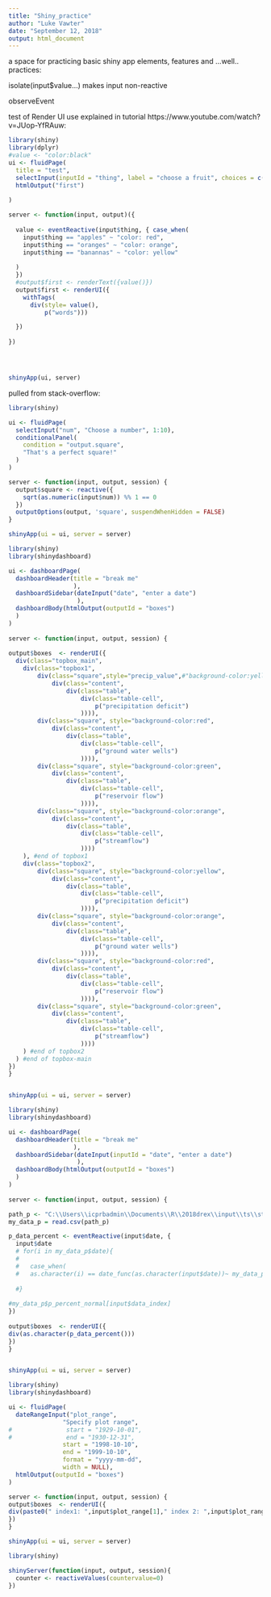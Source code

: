 ```yaml
---
title: "Shiny_practice"
author: "Luke Vawter"
date: "September 12, 2018"
output: html_document
---
```


a space for practicing basic shiny app elements, features and ...well.. practices:

isolate(input$value...) makes input non-reactive

observeEvent

test of Render UI
use explained in tutorial https://www.youtube.com/watch?v=JUop-YfRAuw:
```r
library(shiny)
library(dplyr)
#value <- "color:black"
ui <- fluidPage(
  title = "test",
  selectInput(inputId = "thing", label = "choose a fruit", choices = c("apples", "oranges", "banannas") ),
  htmlOutput("first")
  
)

server <- function(input, output)({
 
  value <- eventReactive(input$thing, { case_when(
    input$thing == "apples" ~ "color: red",
    input$thing == "oranges" ~ "color: orange",
    input$thing == "banannas" ~ "color: yellow"
    
  )
  })
  #output$first <- renderText({value()})
  output$first <- renderUI({
    withTags(
      div(style= value(),
          p("words")))

  })
  
})




shinyApp(ui, server)
```

pulled from stack-overflow:
```r
library(shiny)

ui <- fluidPage(
  selectInput("num", "Choose a number", 1:10),
  conditionalPanel(
    condition = "output.square",
    "That's a perfect square!"
  )
)

server <- function(input, output, session) {
  output$square <- reactive({
    sqrt(as.numeric(input$num)) %% 1 == 0
  })
  outputOptions(output, 'square', suspendWhenHidden = FALSE)
}

shinyApp(ui = ui, server = server)

```

```r
library(shiny)
library(shinydashboard)

ui <- dashboardPage(
  dashboardHeader(title = "break me"
                  ),
  dashboardSidebar(dateInput("date", "enter a date")
                   ),
  dashboardBody(htmlOutput(outputId = "boxes")
  )
)
  
server <- function(input, output, session) {
 
output$boxes  <- renderUI({
  div(class="topbox_main",
    div(class="topbox1",
        div(class="square",style="precip_value",#"background-color:yellow"
            div(class="content",
                div(class="table",
                    div(class="table-cell",
                        p("precipitation deficit")
                    )))), 
        div(class="square", style="background-color:red",
            div(class="content",
                div(class="table",
                    div(class="table-cell",
                        p("ground water wells")
                    )))),
        div(class="square", style="background-color:green",
            div(class="content",
                div(class="table",
                    div(class="table-cell",
                        p("reservoir flow")
                    )))),
        div(class="square", style="background-color:orange",
            div(class="content",
                div(class="table",
                    div(class="table-cell",
                        p("streamflow")
                    ))))
    ), #end of topbox1
    div(class="topbox2", 
        div(class="square", style="background-color:yellow",
            div(class="content",
                div(class="table",
                    div(class="table-cell",
                        p("precipitation deficit")
                    )))),
        div(class="square", style="background-color:orange",
            div(class="content",
                div(class="table",
                    div(class="table-cell",
                        p("ground water wells")
                    )))),
        div(class="square", style="background-color:red",
            div(class="content",
                div(class="table",
                    div(class="table-cell",
                        p("reservoir flow")
                    )))),
        div(class="square", style="background-color:green",
            div(class="content",
                div(class="table",
                    div(class="table-cell",
                        p("streamflow")
                    ))))
    ) #end of topbox2
  ) #end of topbox-main
})
}


shinyApp(ui = ui, server = server)

```

```r
library(shiny)
library(shinydashboard)

ui <- dashboardPage(
  dashboardHeader(title = "break me"
                  ),
  dashboardSidebar(dateInput(inputId = "date", "enter a date")
                   ),
  dashboardBody(htmlOutput(outputId = "boxes")
  )
)
  
server <- function(input, output, session) {

path_p <- "C:\\Users\\icprbadmin\\Documents\\R\\2018drex\\input\\ts\\state\\i_a1b\\va_shenandoah_p.csv"
my_data_p = read.csv(path_p)  

p_data_percent <- eventReactive(input$date, {
  input$date
  # for(i in my_data_p$date){
  # 
  #   case_when(
  #   as.character(i) == date_func(as.character(input$date))~ my_data_p$p_percent_normal[which(my_data_p$date == i)])
  
  #}
  
#my_data_p$p_percent_normal[input$data_index]
})
  
output$boxes  <- renderUI({
div(as.character(p_data_percent()))
})
}


shinyApp(ui = ui, server = server)

```

```r
library(shiny)
library(shinydashboard)

ui <- fluidPage(
  dateRangeInput("plot_range",
               "Specify plot range",
#               start = "1929-10-01",
#               end = "1930-12-31",
               start = "1998-10-10",
               end = "1999-10-10",
               format = "yyyy-mm-dd",
               width = NULL),
  htmlOutput(outputId = "boxes")
)

server <- function(input, output, session) {
output$boxes  <- renderUI({
div(paste0(" index1: ",input$plot_range[1]," index 2: ",input$plot_range[2]))
})
}

shinyApp(ui = ui, server = server)

```

```r
library(shiny)

shinyServer(function(input, output, session){
  counter <- reactiveValues(countervalue=0)
})
```

